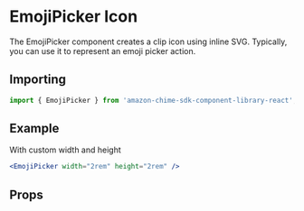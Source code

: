 

# EmojiPicker Icon

The EmojiPicker component creates a clip icon using inline SVG. Typically, you can use it to represent an emoji picker action.

## Importing

```javascript
import { EmojiPicker } from 'amazon-chime-sdk-component-library-react';
```

## Example

With custom width and height

<ThemeProvider theme={lightTheme}>
  <GlobalStyles />
  <Preview>
    <EmojiPicker width="2rem" height="2rem" />
  </Preview>
</ThemeProvider>

```jsx
<EmojiPicker width="2rem" height="2rem" />
```

## Props

<Props of={EmojiPicker} />
